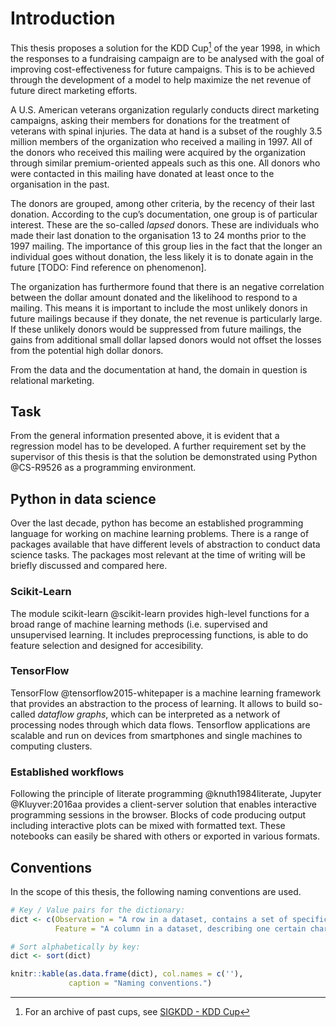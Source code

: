 # Introduction {#intro}

This thesis proposes a solution for the KDD Cup^[For an archive of past cups, see [SIGKDD - KDD Cup](http://www.kdd.org/kdd-cup)] of the year 1998, in which the responses to a fundraising campaign are to be analysed with the goal of improving cost-effectiveness for future campaigns. This is to be achieved through the development of a model to help maximize the net revenue of future direct marketing efforts.

A U.S. American veterans organization regularly conducts direct marketing campaigns, asking their members for donations for the treatment of veterans with spinal injuries. The data at hand is a subset of the roughly 3.5 million members of the organization who received a mailing in 1997. All of the donors who received this mailing were acquired by the organization through similar premium-oriented appeals such as this one. All donors who were contacted in this mailing have donated at least once to the organisation in the past.

The donors are grouped, among other criteria, by the recency of their last donation. According to the cup's documentation, one group is of particular interest. These are the so-called *lapsed* donors. These are individuals who made their last donation to the organisation 13 to 24 months prior to the 1997 mailing. The importance of this group lies in the fact that the longer an individual goes without donation, the less likely it is to donate again in the future [TODO: Find reference on phenomenon].

The organization has furthermore found that there is an negative correlation between the dollar amount donated and the likelihood to respond to a mailing. This means it is important to include the most unlikely donors in future mailings because if they donate, the net revenue is particularly large. If these unlikely donors would be suppressed from future mailings, the gains from additional small dollar lapsed donors would not offset the losses from the potential high dollar donors.

From the data and the documentation at hand, the domain in question is relational marketing.

## Task

From the general information presented above, it is evident that a regression model has to be developed. A further requirement set by the supervisor of this thesis is that the solution be demonstrated using Python @CS-R9526 as a programming environment.

## Python in data science

Over the last decade, python has become an established programming language for working on machine learning problems. There is a range of packages available that have different levels of abstraction to conduct data science tasks. The packages most relevant at the time of writing will be briefly discussed and compared here.

### Scikit-Learn

The module scikit-learn @scikit-learn provides high-level functions for a broad range of machine learning methods (i.e. supervised and unsupervised learning. It includes preprocessing functions, is able to do feature selection and designed for accesibility.

### TensorFlow

TensorFlow @tensorflow2015-whitepaper is a machine learning framework that provides an abstraction to the process of learning. It allows to build so-called *dataflow graphs*, which can be interpreted as a network of processing nodes through which data flows. Tensorflow applications are scalable and run on devices from smartphones and single machines to computing clusters.

### Established workflows

Following the principle of literate programming @knuth1984literate, Jupyter @Kluyver:2016aa provides a client-server solution that enables interactive programming sessions in the browser. Blocks of code producing output including interactive plots can be mixed with formatted text. These notebooks can easily be shared with others or exported in various formats.

## Conventions

In the scope of this thesis, the following naming conventions are used.

```r

# Key / Value pairs for the dictionary:
dict <- c(Observation = "A row in a dataset, contains a set of specific feature values.",
          Feature = "A column in a dataset, describing one certain characteristic of an observation.")

# Sort alphabetically by key:
dict <- sort(dict)

knitr::kable(as.data.frame(dict), col.names = c(''),
             caption = "Naming conventions.")

```
